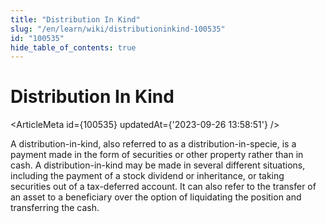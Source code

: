 ```yaml
---
title: "Distribution In Kind"
slug: "/en/learn/wiki/distributioninkind-100535"
id: "100535"
hide_table_of_contents: true
---
```



# Distribution In Kind

<ArticleMeta id={100535} updatedAt={'2023-09-26 13:58:51'} />
<div className='border-solid border-b border-t-0 my-4 border-[var(--ifm-color-gray-300)]' />

A distribution-in-kind, also referred to as a distribution-in-specie, is a payment made in the form of securities or other property rather than in cash. A distribution-in-kind may be made in several different situations, including the payment of a stock dividend or inheritance, or taking securities out of a tax-deferred account. It can also refer to the transfer of an asset to a beneficiary over the option of liquidating the position and transferring the cash.
